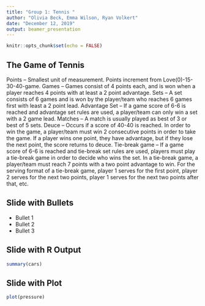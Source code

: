 ```yaml
---
title: "Group 1: Tennis "
author: "Olivia Beck, Emma Wilson, Ryan Volkert"
date: "December 12, 2019"
output: beamer_presentation
---
```


```r
knitr::opts_chunk$set(echo = FALSE)
```

## The Game of Tennis 







Points – Smallest unit of measurement. Points increment from Love(0)-15-30-40-game.
Games – Games consist of 4 points each, and is won when a player reaches 4 points with at least a 2 point advantage.
Sets – A set consists of 6 games and is won by the player/team who reaches 6 games first with least a 2 point lead.
Advantage Set – If a game score of 6-6 is reached and advantage set rules are used, a player/team can only win a set with a 2 game lead.
Matches – A match is usually played as best of 3 or best of 5 sets.
Deuce – Occurs if a score of 40-40 is reached. In order to win the game, a player/team must win 2 consecutive points in order to take the game. If a player wins one point, they have advantage, but if they lose the next point, the score returns to deuce.
Tie-break game – If a game score of 6-6 is reached and tie-break set rules are used, players must play a tie-break game in order to decide who wins the set. In a tie-break game, a player/team must reach 7 points with a two point advantage to win. For the serving format of a tie-break game, player 1 serves for the first point, player 2 serves for the next two points, player 1 serves for the next two points after that, etc.



## Slide with Bullets

- Bullet 1
- Bullet 2
- Bullet 3

## Slide with R Output

```r
summary(cars)
```

## Slide with Plot

```r
plot(pressure)
```

